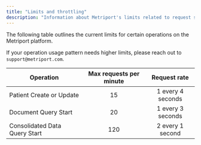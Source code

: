 ```yaml
---
title: "Limits and throttling"
description: "Information about Metriport's limits related to request size and request frequency"
---
```


The following table outlines the current limits for certain operations on the Metriport platform.

If your operation usage pattern needs higher limits, please reach out to `support@metriport.com`.

| Operation                     | Max requests per minute | Request rate      |
| ----------------------------- | :---------------------: | :---------------: |
| Patient Create or Update      | 15                      | 1 every 4 seconds | 
| Document Query Start          | 20                      | 1 every 3 seconds |
| Consolidated Data Query Start | 120                     | 2 every 1 second  |
